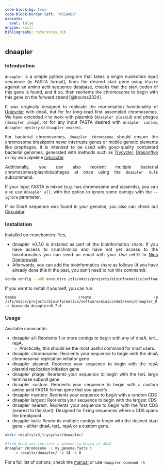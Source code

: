 ---
code-block-bg: true
code-block-border-left: "#31BAE9"
execute:
  eval: false
engine: knitr
bibliography: references.bib
---

<div style="text-align: justify">

## dnaapler

### Introduction

`dnaapler` is a simple python program that takes a single nucleotide input sequence (in FASTA format), finds the desired start gene using `blastx` against an amino acid sequence database, checks that the start codon of this gene is found, and if so, then reorients the chromosome to begin with this gene on the forward strand [@bouras2024].

It was originally designed to replicate the reorientation functionality of [Unicycler](https://github.com/rrwick/Unicycler/blob/main/unicycler/gene_data/repA.fasta) with dnaA, but for for long-read first assembled chromosomes. We have extended it to work with plasmids (`dnaapler plasmid`) and phages (`dnaapler phage`), or for any input FASTA desired with `dnaapler custom`, `dnaapler mystery` or `dnaapler nearest`.

For bacterial chromosomes, `dnaapler chromosome` should ensure the chromosome breakpoint never interrupts genes or mobile genetic elements like prophages. It is intended to be used with good-quality completed bacterial genomes, generated with methods such as [Trycycler](https://github.com/rrwick/Trycycler/wiki), [Dragonflye](https://github.com/rpetit3/dragonflye) or my own pipeline [hybracter](https://github.com/gbouras13/hybracter).

Additionally, you can also reorient multiple bacterial chromosomes/plasmids/phages at once using the `dnaapler bulk` subcommand.

If your input FASTA is mixed (e.g. has chromosome and plasmids), you can also use `dnaapler all`, with the option to ignore some contigs with the `--ignore` parameter.

If no DnaA sequence was found in your genome, you also can check out [Circulator](https://github.com/sanger-pathogens/circlator).

### Installation

Installed on crunchomics: Yes,

-   dnaapler v0.7.0 is installed as part of the bioinformatics share. If you have access to crunchomics and have not yet access to the bioinformatics you can send an email with your Uva netID to [Nina Dombrowski](n.dombrowski@uva.nl).
-   Afterwards, you can add the bioinformatics share as follows (if you have already done this in the past, you don't need to run this command):

```{bash}
conda config --add envs_dirs /zfs/omics/projects/bioinformatics/software/miniconda3/envs/
```

If you want to install it yourself, you can run:

``` [bash]
mamba create -p /zfs/omics/projects/bioinformatics/software/miniconda3/envs/dnaapler_0.7.0 -c bioconda dnaapler=0.7.0
```

### Usage

Available commands:

-   dnaapler all: Reorients 1 or more contigs to begin with any of dnaA, terL, repA.
    -   Practically, this should be the most useful command for most users.
-   dnaapler chromosome: Reorients your sequence to begin with the dnaA chromosomal replication initiator gene
-   dnaapler plasmid: Reorients your sequence to begin with the repA plasmid replication initiation gene
-   dnaapler phage: Reorients your sequence to begin with the terL large terminase subunit gene
-   dnaapler custom: Reorients your sequence to begin with a custom amino acid FASTA format gene that you specify
-   dnaapler mystery: Reorients your sequence to begin with a random CDS
-   dnaapler largest: Reorients your sequence to begin with the largest CDS
-   dnaapler nearest: Reorients your sequence to begin with the first CDS (nearest to the start). Designed for fixing sequences where a CDS spans the breakpoint.
-   dnaapler bulk: Reorients multiple contigs to begin with the desired start gene - either dnaA, terL, repA or a custom gene.

```{bash}
mkdir results/v3_trycycler/dnaapler/

#find dnaA and reorient a genome to begin at dnaA
dnaapler chromosome -i my_genome.fasta \
    -o results/dnaapler/ -p J4 -t 8
```

For a full list of options, check the [manual](https://dnaapler.readthedocs.io/en/latest/) or use `dnappler command -h`